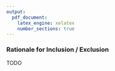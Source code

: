```yaml
---
output:
  pdf_document:
    latex_engine: xelatex
    number_sections: true
---
```


### Rationale for Inclusion / Exclusion

TODO

<!--
Deciding on the data that will be used for the analysis is based on several criteria, including its relevance to the data mining goals, as well as quality and technical constraints such as limits on data volume or data types. For instance, while an individual’s address may be used to determine which region that individual is from, the actual street address data can likely be eliminated to reduce the amount of data that must be evaluated. Part of the data selection process should involve explaining why certain data was included or excluded. It is also a good idea to decide if one or more attributes are more important than others are.
-->
